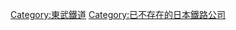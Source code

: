 {{DEFAULTSORT:Shimotsuke-Tenkitetsudo}}
[[Category:東武鐵道|Category:東武鐵道]]
[[Category:已不存在的日本鐵路公司|Category:已不存在的日本鐵路公司]]